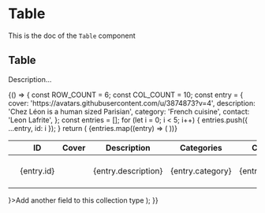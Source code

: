 <!--- Table.stories.mdx --->


<Meta title="Design System/Organisms/Table" component={Table} />

# Table

This is the doc of the `Table` component

## Table

Description...

<Canvas>
  <Story name="base">
    {() => {
      const ROW_COUNT = 6;
      const COL_COUNT = 10;
      const entry = {
        cover: 'https://avatars.githubusercontent.com/u/3874873?v=4',
        description: 'Chez Léon is a human sized Parisian',
        category: 'French cuisine',
        contact: 'Leon Lafrite',
      };
      const entries = [];
      for (let i = 0; i < 5; i++) {
        entries.push({ ...entry, id: i });
      }
      return (
        <Box padding={8} background="neutral100">
          <Table colCount={COL_COUNT} rowCount={ROW_COUNT}>
            <Thead>
              <Tr>
                <Th>
                  <BaseCheckbox aria-label="Select all entries" />
                </Th>
                <Th>
                  <TableLabel as="span">ID</TableLabel>
                </Th>
                <Th>
                  <TableLabel as="span">Cover</TableLabel>
                </Th>
                <Th>
                  <TableLabel as="span">Description</TableLabel>
                </Th>
                <Th>
                  <TableLabel as="span">Categories</TableLabel>
                </Th>
                <Th>
                  <TableLabel as="span">Contact</TableLabel>
                </Th>
                <Th>
                  <VisuallyHidden>Actions</VisuallyHidden>
                </Th>
                <Th>More</Th>
                <Th>More</Th>
                <Th>More</Th>
              </Tr>
            </Thead>
            <Tbody>
              {entries.map((entry) => (
                <Tr key={entry.id}>
                  <Td>
                    <BaseCheckbox aria-label={`Select ${entry.contact}`} />
                  </Td>
                  <Td>
                    <Text textColor="neutral800" as="span">
                      {entry.id}
                    </Text>
                  </Td>
                  <Td>
                    <Avatar src={entry.cover} alt={entry.contact} />
                  </Td>
                  <Td>
                    <Text textColor="neutral800" as="span">
                      {entry.description}
                    </Text>
                  </Td>
                  <Td>
                    <Text textColor="neutral800" as="span">
                      {entry.category}
                    </Text>
                  </Td>
                  <Td>
                    <Text textColor="neutral800" as="span">
                      {entry.contact}
                    </Text>
                  </Td>
                  <Td>
                    <IconButton onClick={() => console.log('edit')} title="Edit" noBorder>
                      <EditIcon />
                    </IconButton>
                  </Td>
                  <Td>
                    <Text textColor="neutral800" as="span">
                      {entry.description}
                    </Text>
                  </Td>
                  <Td>
                    <Text textColor="neutral800" as="span">
                      {entry.description}
                    </Text>
                  </Td>
                  <Td>
                    <Text textColor="neutral800" as="span">
                      {entry.description}
                    </Text>
                  </Td>
                </Tr>
              ))}
            </Tbody>
          </Table>
          <TFooter icon={<AddIcon />}>Add another field to this collection type</TFooter>
        </Box>
      );
    }}
  </Story>
</Canvas>
